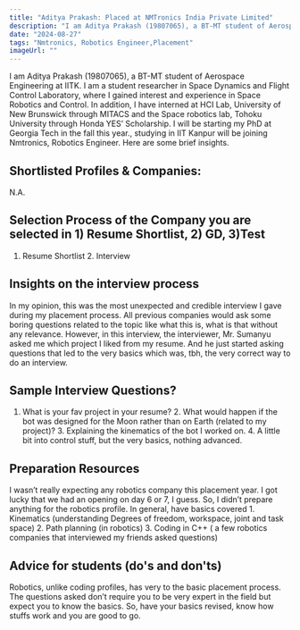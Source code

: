 ```yaml
---
title: "Aditya Prakash: Placed at NMTronics India Private Limited"
description: "I am Aditya Prakash (19807065), a BT-MT student of Aerospace Engineering at IITK. I am a student researcher in Space Dynamics and Flight Control Laboratory, where I gained interest and experience in Space Robotics and Control. In addition, I have interned at HCI Lab, University of New Brunswick through MITACS and the Space robotics lab, Tohoku University through Honda YES’ Scholarship. I will be starting my PhD at Georgia Tech in the fall this year.: Nmtronics, Robotics Engineer"
date: "2024-08-27"
tags: "Nmtronics, Robotics Engineer,Placement"
imageUrl: ""
---
```


I am Aditya Prakash (19807065), a BT-MT student of Aerospace Engineering at IITK. I am a student researcher in Space Dynamics and Flight Control Laboratory, where I gained interest and experience in Space Robotics and Control. In addition, I have interned at HCI Lab, University of New Brunswick through MITACS and the Space robotics lab, Tohoku University through Honda YES’ Scholarship. I will be starting my PhD at Georgia Tech in the fall this year., studying in IIT Kanpur will be joining Nmtronics, Robotics Engineer. Here are some brief insights. 

## Shortlisted Profiles & Companies:
N.A.

## Selection Process of the Company you are selected in 1) Resume Shortlist, 2) GD, 3)Test
1. Resume Shortlist 2. Interview

##  Insights on the interview process
In my opinion, this was the most unexpected and credible interview I gave during my placement process. All previous companies would ask some boring questions related to the topic like what this is, what is that without any relevance. However, in this interview, the interviewer, Mr. Sumanyu asked me which project I liked from my resume. And he just started asking questions that led to the very basics which was, tbh, the very correct way to do an interview.

## Sample Interview Questions? 
1. What is your fav project in your resume? 2. What would happen if the bot was designed for the Moon rather than on Earth (related to my project)? 3. Explaining the kinematics of the bot I worked on. 4. A little bit into control stuff, but the very basics, nothing advanced.

## Preparation Resources
I wasn’t really expecting any robotics company this placement year. I got lucky that we had an opening on day 6 or 7, I guess. So, I didn’t prepare anything for the robotics profile. In general, have basics covered 1. Kinematics (understanding Degrees of freedom, workspace, joint and task space) 2. Path planning (in robotics) 3. Coding in C++ ( a few robotics companies that interviewed my friends asked questions)

## Advice for students (do's and don'ts)
Robotics, unlike coding profiles, has very to the basic placement process. The questions asked don’t require you to be very expert in the field but expect you to know the basics. So, have your basics revised, know how stuffs work and you are good to go.

